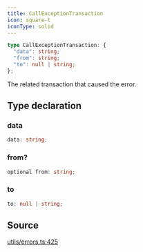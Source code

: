 ```yaml
---
title: CallExceptionTransaction
icon: square-t
iconType: solid
---
```


```ts
type CallExceptionTransaction: {
  "data": string;
  "from": string;
  "to": null | string;
};
```

The related transaction that caused the error.

## Type declaration

### data

```ts
data: string;
```

### from?

```ts
optional from: string;
```

### to

```ts
to: null | string;
```

## Source

[utils/errors.ts:425](https://github.com/dominant-strategies/quais.js/blob/09cd60f427ec354a4d2a7f44048d42dc45cec47b/src/utils/errors.ts#L425)
